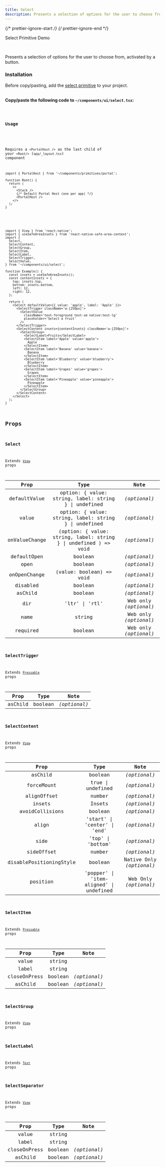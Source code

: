 ```yaml
---
title: Select
description: Presents a selection of options for the user to choose from, activated by a button.
---
```

{/* prettier-ignore-start */}
{/* prettier-ignore-end */}


<LinkButton href='/primitives/select'>Select Primitive</LinkButton>
<LinkButton target='_blank' href='https://rnr-showcase.vercel.app/select'>
  Demo
</LinkButton>

<br />

Presents a selection of options for the user to choose from, activated by a button.

### Installation

<Aside type='tip' title='Dependencies'>
  Before copy/pasting, add the <a href='/primitives/select' className='text-white font-bold'> select primitive</a> to your project.
</Aside>

<br />

**Copy/paste the following code to `~/components/ui/select.tsx`:**

<Code code={importedCode} lang='tsx' title='~/components/ui/select.tsx' />

### Usage

<Aside type="caution">

  Requires a `<PortalHost />` as the last child of your `<Root/>` (`app/_layout.tsx`) component

  ```tsx
  import { PortalHost } from '~/components/primitives/portal';

  function Root() {
    return (
      <>
        <Stack />
        {/* Default Portal Host (one per app) */}
        <PortalHost />
      </>
    );
  }
  ```

</Aside>

```tsx
import { View } from 'react-native';
import { useSafeAreaInsets } from 'react-native-safe-area-context';
import {
  Select,
  SelectContent,
  SelectGroup,
  SelectItem,
  SelectLabel,
  SelectTrigger,
  SelectValue,
} from '~/components/ui/select';

function Example() {
  const insets = useSafeAreaInsets();
  const contentInsets = {
    top: insets.top,
    bottom: insets.bottom,
    left: 12,
    right: 12,
  };

  return (
    <Select defaultValue={{ value: 'apple', label: 'Apple' }}>
      <SelectTrigger className='w-[250px]'>
        <SelectValue
          className='text-foreground text-sm native:text-lg'
          placeholder='Select a fruit'
        />
      </SelectTrigger>
      <SelectContent insets={contentInsets} className='w-[250px]'>
        <SelectGroup>
          <SelectLabel>Fruits</SelectLabel>
          <SelectItem label='Apple' value='apple'>
            Apple
          </SelectItem>
          <SelectItem label='Banana' value='banana'>
            Banana
          </SelectItem>
          <SelectItem label='Blueberry' value='blueberry'>
            Blueberry
          </SelectItem>
          <SelectItem label='Grapes' value='grapes'>
            Grapes
          </SelectItem>
          <SelectItem label='Pineapple' value='pineapple'>
            Pineapple
          </SelectItem>
        </SelectGroup>
      </SelectContent>
    </Select>
  );
}
```

## Props

### Select

Extends [`View`](https://reactnative.dev/docs/view#props) props

|     Prop     |           Type           |     Note     |
| :----------: | :----------------------: | :----------: |
|     defaultValue     |         option: \{ value: string, label: string \} \| undefined          | _(optional)_ |
|     value     |         option: \{ value: string, label: string \} \| undefined          | _(optional)_ |
| onValueChange | (option: \{ value: string, label: string \} \| undefined ) => void | _(optional)_ |
|  defaultOpen   |         boolean          | _(optional)_ |
|     open     |         boolean          | _(optional)_ |
| onOpenChange | (value: boolean) => void | _(optional)_ |
|   disabled   |         boolean          | _(optional)_ |
|   asChild    |         boolean          | _(optional)_ |
|   dir    |         'ltr' \| 'rtl'          | Web only _(optional)_ |
|   name    |         string          | Web only _(optional)_ |
|   required    |         boolean          | Web only _(optional)_ |

### SelectTrigger

Extends [`Pressable`](https://reactnative.dev/docs/pressable#props) props

|  Prop   |  Type   |     Note     |
| :-----: | :-----: | :----------: |
| asChild | boolean | _(optional)_ |


### SelectContent

Extends [`View`](https://reactnative.dev/docs/view#props) props

|         Prop         |        Type         |         Note          |
| :------------------: | :-----------------: | :-------------------: |
|       asChild        |       boolean       |     _(optional)_      |
|      forceMount      |  true \| undefined  |     _(optional)_      |
|       alignOffset       |                    number                    |     _(optional)_       |
|         insets          |                    Insets                    |     _(optional)_       |
|     avoidCollisions     |                   boolean                    |     _(optional)_       |
|          align          |         'start' \| 'center' \| 'end'         |     _(optional)_       |
|          side           |              'top' \| 'bottom'               |     _(optional)_       |
|       sideOffset        |                    number                    |     _(optional)_       |
| disablePositioningStyle |                   boolean                    |     Native Only _(optional)_       |
|   position    | 'popper' \| 'item-aligned' \| undefined | Web Only _(optional)_ |


### SelectItem

Extends [`Pressable`](https://reactnative.dev/docs/pressable#props) props

|  Prop   |  Type   |     Note     |
| :-----: | :-----: | :----------: |
| value | string |                 |
| label | string |                 |
| closeOnPress | boolean | _(optional)_ |
| asChild | boolean | _(optional)_ |


### SelectGroup

Extends [`View`](https://reactnative.dev/docs/view#props) props


### SelectLabel

Extends [`Text`](https://reactnative.dev/docs/text#props) props


### SelectSeparator

Extends [`View`](https://reactnative.dev/docs/view#props) props

|  Prop   |  Type   |     Note     |
| :-----: | :-----: | :----------: |
| value | string |                 |
| label | string |                 |
| closeOnPress | boolean | _(optional)_ |
| asChild | boolean | _(optional)_ |

